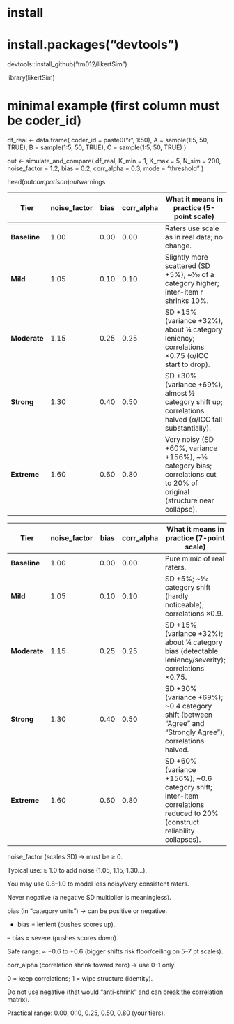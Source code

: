 # install
# install.packages("devtools")
devtools::install_github("tm012/likertSim")

library(likertSim)

# minimal example (first column must be coder_id)
df_real <- data.frame(
  coder_id = paste0("r", 1:50),
  A = sample(1:5, 50, TRUE),
  B = sample(1:5, 50, TRUE),
  C = sample(1:5, 50, TRUE)
)

out <- simulate_and_compare(
  df_real,
  K_min = 1, K_max = 5,
  N_sim = 200,
  noise_factor = 1.2,
  bias = 0.2,
  corr_alpha = 0.3,
  mode = "threshold"
)

head(out$comparison)
out$warnings


| Tier         | noise\_factor | bias | corr\_alpha | What it means in practice (5-point scale)                                                                               |
| ------------ | ------------- | ---- | ----------- | ----------------------------------------------------------------------------------------------------------------------- |
| **Baseline** | 1.00          | 0.00 | 0.00        | Raters use scale as in real data; no change.                                                                            |
| **Mild**     | 1.05          | 0.10 | 0.10        | Slightly more scattered (SD +5%), \~⅒ of a category higher; inter-item r shrinks 10%.                                   |
| **Moderate** | 1.15          | 0.25 | 0.25        | SD +15% (variance +32%), about ¼ category leniency; correlations ×0.75 (α/ICC start to drop).                           |
| **Strong**   | 1.30          | 0.40 | 0.50        | SD +30% (variance +69%), almost ½ category shift up; correlations halved (α/ICC fall substantially).                    |
| **Extreme**  | 1.60          | 0.60 | 0.80        | Very noisy (SD +60%, variance +156%), \~⅗ category bias; correlations cut to 20% of original (structure near collapse). |


| Tier         | noise\_factor | bias | corr\_alpha | What it means in practice (7-point scale)                                                                                 |
| ------------ | ------------- | ---- | ----------- | ------------------------------------------------------------------------------------------------------------------------- |
| **Baseline** | 1.00          | 0.00 | 0.00        | Pure mimic of real raters.                                                                                                |
| **Mild**     | 1.05          | 0.10 | 0.10        | SD +5%; \~⅒ category shift (hardly noticeable); correlations ×0.9.                                                        |
| **Moderate** | 1.15          | 0.25 | 0.25        | SD +15% (variance +32%); about ¼ category bias (detectable leniency/severity); correlations ×0.75.                        |
| **Strong**   | 1.30          | 0.40 | 0.50        | SD +30% (variance +69%); \~0.4 category shift (between “Agree” and “Strongly Agree”); correlations halved.                |
| **Extreme**  | 1.60          | 0.60 | 0.80        | SD +60% (variance +156%); \~0.6 category shift; inter-item correlations reduced to 20% (construct reliability collapses). |


noise_factor (scales SD) → must be ≥ 0.

Typical use: ≥ 1.0 to add noise (1.05, 1.15, 1.30…).

You may use 0.8–1.0 to model less noisy/very consistent raters.

Never negative (a negative SD multiplier is meaningless).

bias (in “category units”) → can be positive or negative.

+ bias = lenient (pushes scores up).

– bias = severe (pushes scores down).

Safe range: ≈ −0.6 to +0.6 (bigger shifts risk floor/ceiling on 5–7 pt scales).

corr_alpha (correlation shrink toward zero) → use 0–1 only.

0 = keep correlations; 1 = wipe structure (identity).

Do not use negative (that would “anti-shrink” and can break the correlation matrix).

Practical range: 0.00, 0.10, 0.25, 0.50, 0.80 (your tiers).
